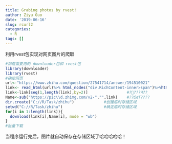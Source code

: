 ```yaml
---
title: Grabing photos by rvest!
author: Ziyu Guo
date: '2019-06-16'
slug: rcurl2
categories:
  - R
tags: []
---
```

利用rvest包实现对网页图片的爬取
```r
#加载需要用的 downloader包和 rvest包
library(downloader)
library(rvest)
#确定网页
url<-"https://www.zhihu.com/question/27541714/answer/194510021"
link<- read_html(url)%>% html_nodes("div.RichContent-inner>span")%>%html_nodes("img")%>%html_attr("data-original")%>%na.omit 
link<-link[seq(1,length(link),by=2)]                 #?޳???Ч??ַ
Name<-sub("https://pic\\d.zhimg.com/v2-","",link)    #??ȡͼƬ????
dir.create("C://R/Task/zhihu")             #创建临时存储区域
setwd("C://R/Task/zhihu")                  #确定临时存储区域
for(i in 1:length(link)){
  download(link[i],Name[i], mode = "wb")
}
#批量下载
```
当程序运行完后，图片就自动保存在存储区域了哈哈哈哈哈！

